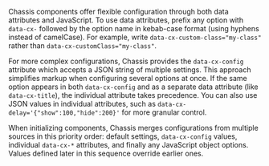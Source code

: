 Chassis components offer flexible configuration through both data attributes and JavaScript. To use data attributes, prefix any option with `data-cx-` followed by the option name in kebab-case format (using hyphens instead of camelCase). For example, write `data-cx-custom-class="my-class"` rather than `data-cx-customClass="my-class"`.

For more complex configurations, Chassis provides the `data-cx-config` attribute which accepts a JSON string of multiple settings. This approach simplifies markup when configuring several options at once. If the same option appears in both `data-cx-config` and as a separate data attribute (like `data-cx-title`), the individual attribute takes precedence. You can also use JSON values in individual attributes, such as `data-cx-delay='{"show":100,"hide":200}'` for more granular control.

When initializing components, Chassis merges configurations from multiple sources in this priority order: default settings, `data-cx-config` values, individual `data-cx-*` attributes, and finally any JavaScript object options. Values defined later in this sequence override earlier ones.
